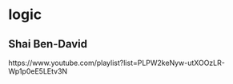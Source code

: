# logic

## Shai Ben-David

https://www.youtube.com/playlist?list=PLPW2keNyw-utXOOzLR-Wp1p0eE5LEtv3N